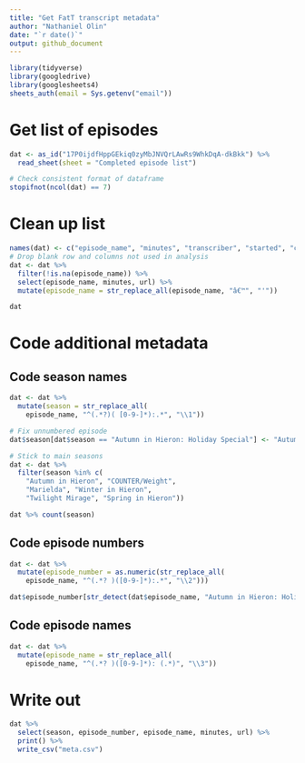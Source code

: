 ```yaml
---
title: "Get FatT transcript metadata"
author: "Nathaniel Olin"
date: "`r date()`"
output: github_document
---
```


```r
library(tidyverse)
library(googledrive)
library(googlesheets4)
sheets_auth(email = Sys.getenv("email"))
```

# Get list of episodes

```r
dat <- as_id("17P0ijdfHppGEkiq0zyMbJNVQrLAwRs9WhkDqA-dkBkk") %>%
  read_sheet(sheet = "Completed episode list")

# Check consistent format of dataframe
stopifnot(ncol(dat) == 7)
```

# Clean up list

```r
names(dat) <- c("episode_name", "minutes", "transcriber", "started", "complete", "url", "notes")
# Drop blank row and columns not used in analysis
dat <- dat %>% 
  filter(!is.na(episode_name)) %>%
  select(episode_name, minutes, url) %>%
  mutate(episode_name = str_replace_all(episode_name, "â€™", "'"))

dat
```

# Code additional metadata

## Code season names

```r
dat <- dat %>%
  mutate(season = str_replace_all(
    episode_name, "^(.*?)( [0-9-]*):.*", "\\1"))

# Fix unnumbered episode
dat$season[dat$season == "Autumn in Hieron: Holiday Special"] <- "Autumn in Hieron"

# Stick to main seasons
dat <- dat %>%
  filter(season %in% c(
    "Autumn in Hieron", "COUNTER/Weight", 
    "Marielda", "Winter in Hieron", 
    "Twilight Mirage", "Spring in Hieron"))

dat %>% count(season)
```

## Code episode numbers

```r
dat <- dat %>%
  mutate(episode_number = as.numeric(str_replace_all(
    episode_name, "^(.*? )([0-9-]*):.*", "\\2")))

dat$episode_number[str_detect(dat$episode_name, "Autumn in Hieron: Holiday Special")] <- NA
```

## Code episode names

```r
dat <- dat %>%
  mutate(episode_name = str_replace_all(
    episode_name, "^(.*? )([0-9-]*): (.*)", "\\3"))
```

# Write out

```r
dat %>%
  select(season, episode_number, episode_name, minutes, url) %>%
  print() %>%
  write_csv("meta.csv")
```

